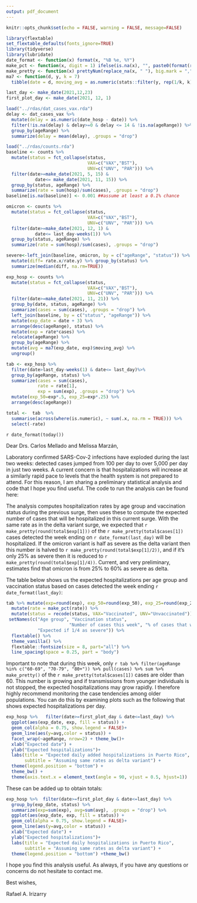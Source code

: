 ```yaml
---
output: pdf_document
---
```


```r
knitr::opts_chunk$set(echo = FALSE, warning = FALSE, message=FALSE)
```

```r
library(flextable)
set_flextable_defaults(fonts_ignore=TRUE)
library(tidyverse)
library(lubridate)
date_format <- function(x) format(x, "%B %e, %Y")
make_pct <- function(x, digit = 1) ifelse(is.na(x), "", paste0(format(round(100*x, digit = digit), nsmall = digit), "%"))
make_pretty <- function(x) prettyNum(replace_na(x, " "), big.mark = ",")
ma7 <- function(d, y, k = 7) 
  tibble(date = d, moving_avg = as.numeric(stats::filter(y, rep(1/k, k), side = 1)))

```


```r
last_day <- make_date(2021,12,23)
first_plot_day <- make_date(2021, 12, 1)

load("../rdas/dat_cases_vax.rda")
delay <- dat_cases_vax %>%
  mutate(delay = as.numeric(date_hosp - date)) %>%
  filter(!is.na(delay) & delay>=0 & delay <= 14 & !is.na(ageRange)) %>%
  group_by(ageRange) %>%
  summarize(delay = mean(delay), .groups = "drop") 

load("../rdas/counts.rda")
baseline <- counts %>% 
  mutate(status = fct_collapse(status, 
                               VAX=c("VAX","BST"),
                               UNV=c("UNV", "PAR"))) %>%
  filter(date>=make_date(2021, 5, 15) & 
           date<= make_date(2021, 11, 15)) %>%
  group_by(status, ageRange) %>%
  summarize(rate = sum(hosp)/sum(cases), .groups = "drop")
baseline[is.na(baseline)] <- 0.001 ##assume at least a 0.1% chance

omicron <- counts %>% 
  mutate(status = fct_collapse(status, 
                               VAX=c("VAX","BST"),
                               UNV=c("UNV", "PAR"))) %>%
  filter(date>=make_date(2021, 12, 1) & 
           date<= last_day-weeks(1)) %>%
  group_by(status, ageRange) %>%
  summarize(rate = sum(hosp)/sum(cases), .groups = "drop")

severe<-left_join(baseline, omicron, by = c("ageRange", "status")) %>%
  mutate(diff= rate.x/rate.y) %>% group_by(status) %>%
  summarize(median(diff, na.rm=TRUE))

exp_hosp <- counts %>% 
  mutate(status = fct_collapse(status, 
                               VAX=c("VAX","BST"),
                               UNV=c("UNV", "PAR"))) %>%
  filter(date>=make_date(2021, 11, 21)) %>%
  group_by(date, status, ageRange) %>%
  summarize(cases = sum(cases), .groups = "drop") %>%
  left_join(baseline, by = c("status", "ageRange")) %>%
  mutate(exp_date = date + 3) %>%
  arrange(desc(ageRange), status) %>%
  mutate(exp = rate*cases) %>%
  relocate(ageRange) %>%
  group_by(ageRange) %>%
  mutate(avg = ma7(exp_date, exp)$moving_avg) %>%
  ungroup() 

tab <- exp_hosp %>% 
  filter(date>last_day-weeks(1) & date<= last_day)%>%
  group_by(ageRange, status) %>%
  summarize(cases = sum(cases), 
            rate = rate[1], 
            exp = sum(exp), .groups = "drop") %>%
  mutate(exp_50=exp*.5, exp_25=exp*.25) %>%
  arrange(desc(ageRange))

total <-  tab  %>%
  summarise(across(where(is.numeric), ~ sum(.x, na.rm = TRUE))) %>%
  select(-rate)
```

`r date_format(today())`

Dear Drs. Carlos Mellado and Melissa Marzán,

Laboratory confirmed SARS-Cov-2 infections have exploded during the last two weeks: detected cases jumped from 100 per day to over 5,000 per day in just two weeks. A current concern is that hospitalizations will increase at a similarly rapid pace to levels that the health system is not prepared to attend. For this reason, I am sharing a preliminary statistical analysis and code that I hope you find useful. The code to run the analysis can be found here: 

The analysis computes hospitalization rates by age group and vaccination status during the previous surge, then uses these to compute the expected number of cases that will be hospitalized in this current surge. With the same rate as in the delta variant surge, we expected that `r make_pretty(round(total$exp[1]))` of the `r make_pretty(total$cases[1])` cases detected the week ending on `r date_format(last_day)` will be hospitalized. If the omicron variant is half as severe as the delta variant then this number is halved to `r make_pretty(round(total$exp[1]/2))`, and if it's only 25% as severe then it is reduced to `r make_pretty(round(total$exp[1]/4))`. Current, and very preliminary, estimates find that omicron is from 25% to 60% as severe as delta.

The table below shows us the expected hospitalizations per age group and vaccination status based on  cases detected the week ending 
`r date_format(last_day)`:

```r
tab %>% mutate(exp=round(exp), exp_50=round(exp_50), exp_25=round(exp_25)) %>%
  mutate(rate = make_pct(rate)) %>%
  mutate(status = recode(status, VAX="Vaccinated", UNV="Unvaccinated")) %>%
 setNames(c("Age group", "Vaccination status",
                        "Number of cases this week", "% of cases that were hospitalized for delta", "Expected hospitalization", "Expected if 1/2 as severe", 
            "Expected if 1/4 as severe")) %>%
  flextable() %>%
  theme_vanilla() %>%
  flextable::fontsize(size = 8, part="all") %>%
  line_spacing(space = 0.25, part = "body")
```

Important to note that during this week, only
`r tab %>% filter(ageRange %in% c("60-69", "70-79", "80+")) %>% pull(cases) %>% sum %>% make_pretty()` of 
 the `r make_pretty(total$cases[1])` cases are older than 60. This number is growing and if transmissions from younger individuals is not stopped, the expected hospitalizations may grow rapidly. I therefore highly recommend monitoring the case tendencies among older populations. You can do this 
by examining plots such as the following that shows expected hospitalizations per day.

```r
exp_hosp %>%   filter(date>=first_plot_day & date<=last_day) %>%
  ggplot(aes(exp_date, exp, fill = status)) +
  geom_col(alpha = 0.75, show.legend = FALSE)+
  geom_line(aes(y=avg,color = status)) +
  facet_wrap(~ageRange, nrow=2) + theme_bw()+
  xlab("Expected date") +
  ylab("Expected hospitalizations")+
  labs(title = "Expected daily added hospitalizations in Puerto Rico",
       subtitle = "Assuming same rates as delta variant") +
  theme(legend.position = "bottom") +
  theme_bw() +
  theme(axis.text.x = element_text(angle = 90, vjust = 0.5, hjust=1))
```

These can be added up to obtain totals:

```r
exp_hosp %>%  filter(date>=first_plot_day & date<=last_day) %>%
  group_by(exp_date, status) %>%
  summarize(exp=sum(exp), avg=sum(avg), .groups = "drop") %>%
  ggplot(aes(exp_date, exp, fill = status)) +
  geom_col(alpha = 0.75, show.legend = FALSE)+
  geom_line(aes(y=avg,color = status)) +
  xlab("Expected date") +
  ylab("Expected hospitalizations")+
  labs(title = "Expected daily hospitalizations in Puerto Rico",
       subtitle = "Assuming same rates as delta variant") +
  theme(legend.position = "bottom") +theme_bw()
```

I hope you find this analysis useful. As always, if you have any questions or concerns do not hesitate to contact me.

Best wishes,

Rafael A. Irizarry
